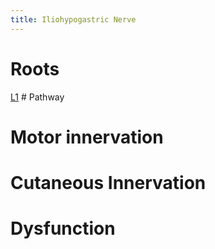 ```yaml
---
title: Iliohypogastric Nerve
---
```



# Roots
[L1]({{< var ref-nerve-root.l1 >}}) 
# Pathway

# Motor innervation

# Cutaneous Innervation

# Dysfunction